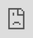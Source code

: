 ```yaml
---
title: "Building Open Science Scientific Communities "
subtitle: "⚔<br/>w"
author: "Anna Krystalli"
date: "2016/12/12"
output:
  xaringan::moon_reader:
    lib_dir: libs
    nature:
      beforeInit: "https://platform.twitter.com/widgets.js"
      highlightStyle: github
      highlightLines: true
      countIncrementalSlides: false
    #css: slides.css
---
```

<style type = "text/css">
h1 {color: #0eba6f;
    font-size: 26px;}
</style>


```r
options(htmltools.dir.version = FALSE)
```


class: inverse, center, middle

# SSI - software sustainability institute

### Supporting research software

---
class: inverse, center, middle

# Sheffield RSE

### Supporting research software

---

background-image: url("assets/remit.png")

.footnote[brief credit: [Mike Croucher](https://github.com/mikecroucher/RSE_2017_keynote_presentation)]

---



background-image: url("assets/resources.png")

.footnote[brief credit: [Mike Croucher](https://github.com/mikecroucher/RSE_2017_keynote_presentation)]
---
class: center, middle


<iframe src="https://giphy.com/embed/g79am6uuZJKSc" style="position:fixed; top:0px; left:0px; bottom:0px; right:0px; width:100%; height:100%; border:none; margin:0; padding:0; overflow:hidden; z-index:999999;" class="giphy-embed" allowFullScreen></iframe><p><a href="https://giphy.com/gifs/fire-computer-nerd-g79am6uuZJKSc"></a></p>

---
class: inverse, center, middle
### It's clear

--

## WE NEED HELP!
---
class: inverse, center, middle

background-image: url("https://4.bp.blogspot.com/-YTTmtOiby8w/WaIdVyEONuI/AAAAAAAAYqs/UPj8tpx4c7Qh8a4zlu0Vh-D15pAH-bTswCLcBGAs/s1600/community.gif")


# Community! 

---
layout: true

# Communites of Practice



---
background-image: url(https://lh5.googleusercontent.com/zZp_zQgJeszbMcHkypNMCboMCvKpNVJgBZfKzrSbevXVxKm5kWhdN2XXQmZnHYHXYjiDB-GXuv-R7wBvwSQCg-xGNmylxU7mi5yjfFHVFsesXEuVCXuAP2bPIvbZMmKfB9AFezo)

.footnote[image credit: [CoP blogspot](http://communitiesofpractice601.blogspot.co.uk/)]

---
> ### **bringing outsiders in through practice and participation**

--

## the ingredients

- #### Domain
- #### Community
- #### Practice

---
## the magic

 * #### social capital
 
--
 
 * #### network of collaborative relationships.
 
--
 
 * #### shared, codified repertoir of best practice.
    * supplement by channels of tacit knowledge flow.

---
## open science communities

--

### **digital communities of practice :**

* leverage the internet and modern digital tools to codify, document and develop, share and communicate community knowledge.

* leverage networks for knowledge and culture propagation

* actively invite and encourage participation

---
## global: as member
 
 * [Mozilla Science Lab](https://science.mozilla.org/)
 
 * [rOpenSci](https://ropensci.org/)
 
 * [Software Carpentriy](https://software-carpentry.org/)
 
---
## Local - as organiser

- [Sheffierd R User group](https://www.meetup.com/SheffieldR-Sheffield-R-Users-Group/)

- [shef datavis]() <- in development

---
layout: true

# developing communites of practice

---
class: inverse, center, middle

---

## Key lessons:

---
layout: true

# Know your community

---
class: inverse, center, middle

---
## clarify domain
---
## shef datavis survey
![](assets/interest_tools.png)

---
layout: true
# Knowledge, skill & interest are distributed

---
class: inverse, center, middle

---
## shef datavis survey results:

![](assets/viz_use.png)




---
layout: true
# knowledge codification, documentation and accesibility is key

---
class: inverse, center, middle
---

### For knowledge to spread through the network, people need **access to information**




- open materials on github (eg Carpentries, Open Leaders curriculum)
- [flash mobbing stack overflow]()
- [Rstudio]() & [rOpenSci]() discussion boards
- rOpensi peer review on github
- wikis
- [blogs]()

---


### the self-documenting nature of these tools:
* #### community documention (formal and of dicussions) has become easier:

--

* #### communication and documentation are converging.
---
## foundations still required

---

### [OxShef](https://oxshef.github.io/oxshef_charts/)

![](assets/oxshef.png)

---
layout: true
# Community == Communication
---
class: inverse, center, middle
---
class: inverse
background-image: url("assets/switchboard.jpeg")

## Communication channels

--
<br>

### For knowledge to spread and relationships to flourish, people need to talk

---

### communication imperative for the spread of **tacit knowledge**

> the valuable context-based experiences that cannot easily be captured, codified and stored

--

#### well moderated slack / gitter channels e.g. #R4DS
 * moderator can encourage more useful content to blogs, discussion boards etc.

---

### dialog between inside and outside communities important


* #### blogs & newsletters

* #### **Community Calls**



---
layout: true
# encourage story telling
---
class: inverse, center, middle
---
class: inverse
background-image: url(http://buffalo7.co.uk/wp-content/uploads/2016/11/storytelling-for-presentations2.jpg)

### people love learning through stories

--

...we always have

---
layout: true
# participation most effective when it's voluntary

---
class: inverse, center, middle

---
## people want to participate 

![](assets/interest.png)

## Make it easy to participate

- Leveraging technology and automation helps
    e.g. Mozilla run a tight ship with the MozOpenLeaders
    
--
- Allow for a tiered levels of engagement according to:
    * skill
    * interests
    * commitment
    
---
layout: true
# fostering participation

---
class: inverse, center, middle
---
## members are:

> ...experiencing/continuously creating their shared identity through engaging in and contributing to the practices of their communities.

--

- ### people want to feel comfortable and included.

- ### people like to be acknowledged and validated.

---
## code of conduct

---
background-image: url(https://raw.githubusercontent.com/acabunoc/open-source-strangeloop-2016/gh-pages/img/mentorship_14.jpg)

## mentorship programs

.footnote[image credit: [Abigail Cabunoc Mayes](https://github.com/acabunoc/open-source-strangeloop-2016/blob/gh-pages/img/mentorship_14.jpg)]

---

## support

- friendly, active community catalysers make a huge impact!
    * e.g.  **Maëlle Salmon** ([@maelle]()),  and **Stephanie Butland** ([@]()) at **rOpensci** & **#rstats**, **Jesse Meghan** [@kierisi]() for #R4DS

---
layout: true
# Communities of practice are social
---
class: inverse, center, middle
---


- #### people want to get together

- #### people love learning through challenges

- people like to have fun!

---

### organise a hack
#### NBN R Users Group hack:

<blockquote class="twitter-tweet" data-lang="en"><p lang="en" dir="ltr"><a href="https://twitter.com/Sheffield_R_?ref_src=twsrc%5Etfw">@Sheffield_R_</a> <a href="https://twitter.com/NBNTrust?ref_src=twsrc%5Etfw">@NBNTrust</a> <a href="https://twitter.com/hashtag/BiodiversityHack?src=hash&amp;ref_src=twsrc%5Etfw">#BiodiversityHack</a> is go! First stage: data dive &amp; brainstorm! <a href="https://twitter.com/hashtag/rstats?src=hash&amp;ref_src=twsrc%5Etfw">#rstats</a> <a href="https://twitter.com/hashtag/openscience?src=hash&amp;ref_src=twsrc%5Etfw">#openscience</a> <a href="https://t.co/0N9Re8roM5">pic.twitter.com/0N9Re8roM5</a></p>&mdash; annakrystalli (@annakrystalli) <a href="https://twitter.com/annakrystalli/status/704723751007604737?ref_src=twsrc%5Etfw">March 1, 2016</a></blockquote>
<script async src="https://platform.twitter.com/widgets.js" charset="utf-8"></script>

---

### organise a hack
#### [Reprohack 2017 @ OpenCon London](http://rse.shef.ac.uk/blog/opencon_london/):

<blockquote class="twitter-tweet" data-lang="en"><p lang="en" dir="ltr">We&#39;re trying an agile approach to <a href="https://twitter.com/hashtag/OpenConLondon?src=hash&amp;ref_src=twsrc%5Etfw">#OpenConLondon</a> hack! First feedback session.<a href="https://twitter.com/40_thieves?ref_src=twsrc%5Etfw">@40_thieves</a> talking us through work on their <a href="https://twitter.com/hashtag/openscience?src=hash&amp;ref_src=twsrc%5Etfw">#openscience</a> project, adapting <a href="https://twitter.com/OK_Maps?ref_src=twsrc%5Etfw">@OK_Maps</a> approach to dataset search! <a href="https://t.co/TPk12yejzF">pic.twitter.com/TPk12yejzF</a></p>&mdash; annakrystalli (@annakrystalli) <a href="https://twitter.com/annakrystalli/status/932945063365300224?ref_src=twsrc%5Etfw">November 21, 2017</a></blockquote>
<script async src="https://platform.twitter.com/widgets.js" charset="utf-8"></script>


---

### jump on to a wider event
#### [Mozilla Global Sprint 2017 @ TUoS](http://rse.shef.ac.uk/blog/mozsprint-2017-at-the-university-of-sheffield/):
---

### jump on to a wider event
### [R Users Group Hacktoberfest series](http://rse.shef.ac.uk/blog/sheffieldR-hacktoberfest/):

---

## meetups / coding clubs

- ### establish good rhythm.

---
layout: true
# **Bridging communities**
---
class: inverse, center, middle

background-image: url(http://jonlieffmd.com/wp-content/uploads/2014/11/bigstock-Network-36275953.jpg)
.footnote[Image credit: [http://jonlieffmd.com/](http://jonlieffmd.com/blog/neuron-networks-in-healthy-and-diseased-brains)]

---

## networks of networks

- Link members to broader communities
- and local communities:
    - eg R Users Group

---
layout: true
# Digital skills for digital citizens
---
class: inverse, center, middle
---

## digital skills important for participation:

- #### Teaching 
    - Software carpentry
    - Bespoke, community driven training
   
   <blockquote class="twitter-tweet" data-lang="en"><p lang="en" dir="ltr">And of course, super friendly <a href="https://twitter.com/swcarpentry?ref_src=twsrc%5Etfw">@swcarpentry</a> backup by these fine folk <a href="https://twitter.com/jezcope?ref_src=twsrc%5Etfw">@jezcope</a> <a href="https://twitter.com/jamesbraders?ref_src=twsrc%5Etfw">@jamesbraders</a> <a href="https://twitter.com/WillFurnass?ref_src=twsrc%5Etfw">@WillFurnass</a> <a href="https://twitter.com/katkoler?ref_src=twsrc%5Etfw">@katkoler</a>! <a href="https://t.co/PN6sG1fc7N">pic.twitter.com/PN6sG1fc7N</a></p>&mdash; annakrystalli (@annakrystalli) <a href="https://twitter.com/annakrystalli/status/898113024816533504?ref_src=twsrc%5Etfw">August 17, 2017</a></blockquote>
<script async src="https://platform.twitter.com/widgets.js" charset="utf-8"></script>

 
---

    
- #### Practice
    - meetups and hacks

---

## so are soft skills:    

### Leadership & Mentoring skills


---
layout: true
# Communities of practice as default mode
---
class: inverse, center, middle
---

## Research labs as CoPs


---
![](https://cdn-images-1.medium.com/max/2000/1*d-Amyi03y73-S_cEc9pQXA.jpeg)
```r
plot(mpg ~ cyl, data = mtcars)
```

